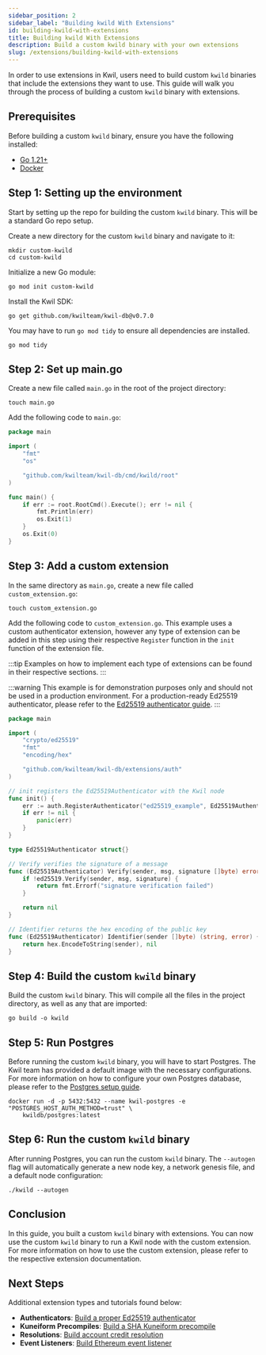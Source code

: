 ```yaml
---
sidebar_position: 2
sidebar_label: "Building kwild With Extensions"
id: building-kwild-with-extensions
title: Building kwild With Extensions
description: Build a custom kwild binary with your own extensions
slug: /extensions/building-kwild-with-extensions
---
```


In order to use extensions in Kwil, users need to build custom `kwild` binaries that include the extensions they want to use.
This guide will walk you through the process of building a custom `kwild` binary with extensions.

## Prerequisites

Before building a custom `kwild` binary, ensure you have the following installed:
- [Go 1.21+](https://golang.org/doc/install)
- [Docker](https://docs.docker.com/get-docker/)

## Step 1: Setting up the environment

Start by setting up the repo for building the custom `kwild` binary. This will be a standard Go repo setup.

Create a new directory for the custom `kwild` binary and navigate to it:

```shell
mkdir custom-kwild
cd custom-kwild
```

Initialize a new Go module:

```shell
go mod init custom-kwild
```

Install the Kwil SDK:
    
```shell
go get github.com/kwilteam/kwil-db@v0.7.0
```

You may have to run `go mod tidy` to ensure all dependencies are installed.

```shell
go mod tidy
```

## Step 2: Set up main.go

Create a new file called `main.go` in the root of the project directory:

```shell
touch main.go
```

Add the following code to `main.go`:

```go title="main.go"
package main

import (
	"fmt"
	"os"

	"github.com/kwilteam/kwil-db/cmd/kwild/root"
)

func main() {
	if err := root.RootCmd().Execute(); err != nil {
		fmt.Println(err)
		os.Exit(1)
	}
	os.Exit(0)
}
```

## Step 3: Add a custom extension

In the same directory as `main.go`, create a new file called `custom_extension.go`:

```shell
touch custom_extension.go
```

Add the following code to `custom_extension.go`. This example uses a custom authenticator extension, however any
type of extension can be added in this step using their respective `Register` function in the `init` function of the extension file.

:::tip
Examples on how to implement each type of extensions can be found in their respective sections.
:::

:::warning
This example is for demonstration purposes only and should not be used in a production environment.
For a production-ready Ed25519 authenticator, please refer to the [Ed25519 authenticator guide](/docs/extensions/example-ed25519).
:::

```go title="custom_extension.go"
package main

import (
    "crypto/ed25519"
    "fmt"
    "encoding/hex"

    "github.com/kwilteam/kwil-db/extensions/auth"
)

// init registers the Ed25519Authenticator with the Kwil node
func init() {
    err := auth.RegisterAuthenticator("ed25519_example", Ed25519Authenticator{})
    if err != nil {
        panic(err)
    }
}

type Ed25519Authenticator struct{}

// Verify verifies the signature of a message
func (Ed25519Authenticator) Verify(sender, msg, signature []byte) error {
    if !ed25519.Verify(sender, msg, signature) {
        return fmt.Errorf("signature verification failed")
    }

    return nil
}

// Identifier returns the hex encoding of the public key
func (Ed25519Authenticator) Identifier(sender []byte) (string, error) {
    return hex.EncodeToString(sender), nil
}
```

## Step 4: Build the custom `kwild` binary

Build the custom `kwild` binary. This will compile all the files in the project directory, as well as any that are imported:

```shell
go build -o kwild
```

## Step 5: Run Postgres

Before running the custom `kwild` binary, you will have to start Postgres. The Kwil team has provided a default image
with the necessary configurations. For more information on how to configure your own Postgres database, please
refer to the [Postgres setup guide](/docs/daemon/installation#postgresql).

```shell
docker run -d -p 5432:5432 --name kwil-postgres -e "POSTGRES_HOST_AUTH_METHOD=trust" \
    kwildb/postgres:latest
```

## Step 6: Run the custom `kwild` binary

After running Postgres, you can run the custom `kwild` binary. The `--autogen` flag will automatically generate a new node key, a network genesis file, and a default
node configuration:

```shell
./kwild --autogen
```

## Conclusion

In this guide, you built a custom `kwild` binary with extensions.
You can now use the custom `kwild` binary to run a Kwil node with the custom extension.
For more information on how to use the custom extension, please refer to the respective extension documentation.

## Next Steps

Additional extension types and tutorials found below:
- **Authenticators**: [Build a proper Ed25519 authenticator](/docs/extensions/example-ed25519)
- **Kuneiform Precompiles**: [Build a SHA Kuneiform precompile](/docs/extensions/precompiles/sha)
- **Resolutions**: [Build account credit resolution](/docs/extensions/oracle-example-part-1)
- **Event Listeners**: [Build Ethereum event listener](/docs/extensions/oracle-example-part-2)
